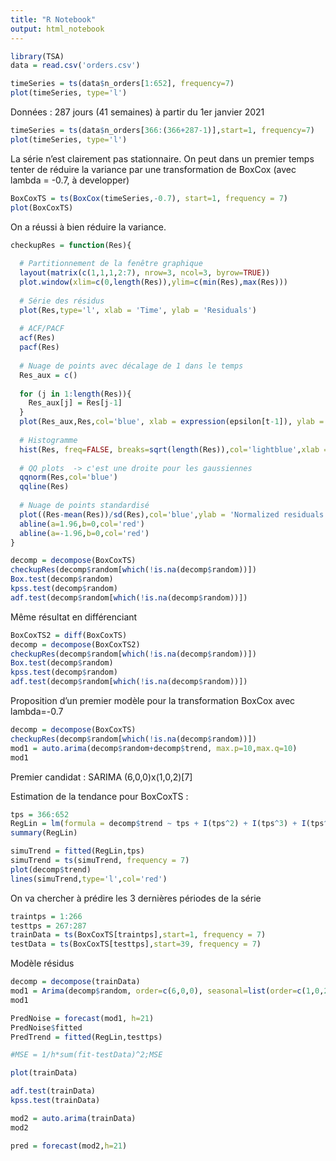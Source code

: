 ```yaml
---
title: "R Notebook"
output: html_notebook
---
```



```r
library(TSA)
data = read.csv('orders.csv')
```

```r
timeSeries = ts(data$n_orders[1:652], frequency=7)
plot(timeSeries, type='l')
```
Données : 287 jours (41 semaines) à partir du 1er janvier 2021
```r
timeSeries = ts(data$n_orders[366:(366+287-1)],start=1, frequency=7)
plot(timeSeries, type='l')
```
La série n'est clairement pas stationnaire. On peut dans un premier temps tenter de réduire la variance par une transformation de BoxCox (avec lambda = -0.7, à developper)

```r
BoxCoxTS = ts(BoxCox(timeSeries,-0.7), start=1, frequency = 7)
plot(BoxCoxTS)
```
On a réussi à bien réduire la variance.
```r
checkupRes = function(Res){
  
  # Partitionnement de la fenêtre graphique 
  layout(matrix(c(1,1,1,2:7), nrow=3, ncol=3, byrow=TRUE))
  plot.window(xlim=c(0,length(Res)),ylim=c(min(Res),max(Res)))
  
  # Série des résidus
  plot(Res,type='l', xlab = 'Time', ylab = 'Residuals')
  
  # ACF/PACF
  acf(Res)
  pacf(Res)
  
  # Nuage de points avec décalage de 1 dans le temps
  Res_aux = c()
  
  for (j in 1:length(Res)){
    Res_aux[j] = Res[j-1]
  }
  plot(Res_aux,Res,col='blue', xlab = expression(epsilon[t-1]), ylab = expression(epsilon[t]))
  
  # Histogramme
  hist(Res, freq=FALSE, breaks=sqrt(length(Res)),col='lightblue',xlab = 'Residuals')
  
  # QQ plots  -> c'est une droite pour les gaussiennes
  qqnorm(Res,col='blue')
  qqline(Res)
  
  # Nuage de points standardisé
  plot((Res-mean(Res))/sd(Res),col='blue',ylab = 'Normalized residuals', xlab = 'Time')
  abline(a=1.96,b=0,col='red')
  abline(a=-1.96,b=0,col='red')
}
```


```r
decomp = decompose(BoxCoxTS)
checkupRes(decomp$random[which(!is.na(decomp$random))])
Box.test(decomp$random)
kpss.test(decomp$random)
adf.test(decomp$random[which(!is.na(decomp$random))])
```

Même résultat en différenciant
```r
BoxCoxTS2 = diff(BoxCoxTS)
decomp = decompose(BoxCoxTS2)
checkupRes(decomp$random[which(!is.na(decomp$random))])
Box.test(decomp$random)
kpss.test(decomp$random)
adf.test(decomp$random[which(!is.na(decomp$random))])
```
Proposition d'un premier modèle pour la transformation BoxCox avec lambda=-0.7

```r
decomp = decompose(BoxCoxTS)
checkupRes(decomp$random[which(!is.na(decomp$random))])
mod1 = auto.arima(decomp$random+decomp$trend, max.p=10,max.q=10)
mod1
```
Premier candidat : SARIMA (6,0,0)x(1,0,2)[7]

Estimation de la tendance pour BoxCoxTS :

```r
tps = 366:652
RegLin = lm(formula = decomp$trend ~ tps + I(tps^2) + I(tps^3) + I(tps^4),data = decomp$trend)
summary(RegLin)
```

```r
simuTrend = fitted(RegLin,tps)
simuTrend = ts(simuTrend, frequency = 7)
plot(decomp$trend)
lines(simuTrend,type='l',col='red')
```

On va chercher à prédire les 3 dernières périodes de la série
```r
traintps = 1:266
testtps = 267:287
trainData = ts(BoxCoxTS[traintps],start=1, frequency = 7)
testData = ts(BoxCoxTS[testtps],start=39, frequency = 7)
```


Modèle résidus
```r
decomp = decompose(trainData)
mod1 = Arima(decomp$random, order=c(6,0,0), seasonal=list(order=c(1,0,2),period=7))
mod1
```



```r
PredNoise = forecast(mod1, h=21)
PredNoise$fitted
PredTrend = fitted(RegLin,testtps)

#MSE = 1/h*sum(fit-testData)^2;MSE
```

```r
plot(trainData)
```

```r
adf.test(trainData)
kpss.test(trainData)
```

```r
mod2 = auto.arima(trainData)
mod2
```

```r
pred = forecast(mod2,h=21)
```

